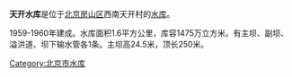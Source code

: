 {{Unreferenced|time=2017-12-11T12:45:35+00:00}}
'''天开水库'''是位于[[北京|北京]][[房山区|房山区]]西南天开村的[[水库|水库]]。

1959-1960年建成。水库面积1.6平方公里，库容1475万立方米。有主坝、副坝、溢洪道、坝下输水管各1条。主坝高24.5米，顶长250米。

[[Category:北京市水库|Category:北京市水库]]